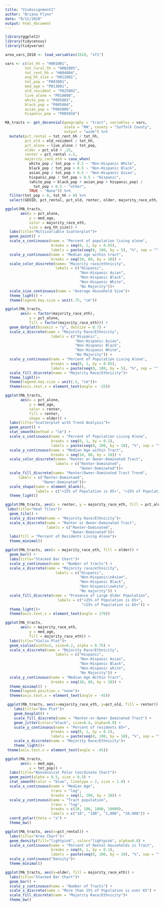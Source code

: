 ```yaml
---
title: "VisAssignment1"
author: "Briana Flynn"
date: "9/11/2020"
output: html_document
---
```


```r
library(ggplot2)
library(tidycensus)
library(tidyverse)
```

```r
area_vars_2010 <- load_variables(2010, "sf1")
```

```r
vars <- c(tot_hh = "H001001",
         tot_rural_hh = "H002005",
         tot_rent_hh = "H004004",
         avg_hh_size = "H012001",
         tot_pop = "P003001",
         med_age = "P013001",
         old_resident = "P025002",
         live_alone = "P018008",
         white_pop = "P005003",
         black_pop = "P005004",
         asian_pop = "P005006",
         hispanic_pop = "P005010")

MA_tracts <- get_decennial(geography = "tract", variables = vars,
                           state = "MA", county = "Suffolk County",
                           output = "wide") %>%
  mutate(pct_rental = tot_rent_hh / tot_hh,
         pct_old = old_resident / tot_hh,
         pct_alone = live_alone / tot_pop,
         older = pct_old > .25,
         renter = pct_rental >.5,
         majority_race_eth = case_when(
           white_pop / tot_pop > 0.5 ~ "Non-Hispanic White",
           black_pop / tot_pop > 0.5 ~ "Non-Hispanic Black",
           asian_pop / tot_pop > 0.5 ~ "Non-Hispanic Asian",
           hispanic_pop / tot_pop > 0.5 ~ "Hispanic",
           (white_pop + black_pop + asian_pop + hispanic_pop) /
             tot_pop < 0.5 ~ "other",
           TRUE ~ "None")) %>%
  filter(tot_pop > 0, tot_hh > 0) %>%
  select(GEOID, pct_rental, pct_old, renter, older, majority_race_eth, pct_alone, avg_hh_size, tot_pop, tot_hh, tot_rent_hh, med_age)
```
```r
ggplot(MA_tracts, 
       aes(x = pct_alone,
           y = med_age,
           color = majority_race_eth,
           size = avg_hh_size)) +
  labs(title="Multivariable Scatterplot")+
  geom_point() +
  scale_x_continuous(name = "Percent of population living alone",
                     breaks = seq(0, 1, by = 0.05), 
                     labels = paste(seq(0, 100, by = 5), "%", sep = "")) +
  scale_y_continuous(name = "Median age within tract",
                     breaks = seq(10, 80, by = 10)) +
  scale_color_discrete(name= "Majority race/ethnicity",
                       labels = c("Hispanic",
                                  "Non-Hispanic Asian",
                                  "Non-Hispanic Black",
                                  "Non-Hispanic White",
                                  "No Majority"))+
  scale_size_continuous(name = "Average Household Size")+
  theme_light() +
  theme(legend.key.size = unit(.75, "cm"))

```

```r
ggplot(MA_tracts, 
       aes(x = factor(majority_race_eth), 
           y = pct_alone,
           fill = factor(majority_race_eth))) +
  geom_dotplot(binaxis = "y", dotsize = 0.7) +
  scale_x_discrete(name = "Majority Race/Ethnicity",
                     labels = c("Hispanic",
                                "Non-Hispanic Asian",
                                "Non-Hispanic Black",
                                "Non-Hispanic White",
                                "No Majority")) +
  scale_y_continuous(name = "Percent of Population Living Alone",
                     breaks = seq(0, 1, by = 0.05),
                     labels = paste(seq(0, 100, by = 5), "%", sep = "")) +
  scale_fill_discrete(name = "Majority Race/Ethnicity")+
  theme_light()+
  theme(legend.key.size = unit(.5, "cm"))+
  theme(axis.text.x = element_text(angle = -35))
```



```r
ggplot(MA_tracts, 
       aes(x = pct_alone,
           y = med_age,
           color = renter,
           fill = renter,
           shape = older)) +
  labs(title="Scatterplot with Trend Analysis")+
  geom_point() +
  stat_smooth(method = "lm") +
  scale_x_continuous(name = "Percent of Population Living Alone",
                     breaks = seq(0, 1, by = 0.1),
                     labels = paste(seq(0, 100, by = 10), "%", sep = "")) +
  scale_y_continuous(name = "Median Age within Tract",
                     breaks = seq(10, 80, by = 10)) +
  scale_color_discrete(name= "Renter or Owner-Dominated Tract",
                       labels = c("Renter-Dominated",
                                  "Owner-Dominated"))+
  scale_fill_discrete(name= "Renter/Owner-Dominated Tract Trend",
      labels = c("Renter-Domintaed",
                 "Owner-Dominated"))+
  scale_shape(name = element_blank(), 
              labels = c("<25% of Population is 65+", ">25% of Population is 65+")) +
  theme_light() 
```

```r
ggplot(MA_tracts, aes(x = renter, y = majority_race_eth, fill = pct_alone)) +
 labs(title="Heat Tiles")+
  geom_tile() +
  scale_y_discrete(name = "Majority Race/Ethnicity")+
  scale_x_discrete(name = "Renter or Owner-Dominated Tract",
                   labels = c("Renter-Dominated",
                              "Owner-Dominated"))+
  labs(fill = "Percent of Residents Living Alone")+
  theme_minimal() 
```

```r
ggplot(MA_tracts, aes(x = majority_race_eth, fill = older)) +
  geom_bar() +
  labs(title="Stacked Bar Chart")+
  scale_y_continuous(name = "Number of tracts") +
  scale_x_discrete(name = "Majority race/ethnicity",
                       labels = c("Hispanic",
                                  "Non-Hispanic\nAsian",
                                  "Non-Hispanic Black",
                                  "Non-Hispanic\nwhite",
                                  "No majority")) +
  scale_fill_discrete(name = "Presence of Large Older Population",
                        labels = c("<25% of Population is 65+",
                                   ">25% of Population is 65+")) +
  theme_light()+
  theme(axis.text.x = element_text(angle = 270))
```

```r
ggplot(MA_tracts, 
       aes(x = majority_race_eth,
           y = med_age,
           fill = majority_race_eth)) +
  labs(title="Violin Plot")+
  geom_violin(width=2, size=0.2, alpha = 0.75) +
  scale_x_discrete(name = "Majority Race/Ethnicity",
                       labels = c("Hispanic",
                                  "Non-Hispanic Asian",
                                  "Non-Hispanic Black",
                                  "Non-Hispanic white",
                                  "No Majority")) +
  scale_y_continuous(name = "Median Age Within Tract",
                     breaks = seq(10, 80, by = 10)) +
  theme_minimal() +
  theme(legend.position = "none")+
  theme(axis.text.x = element_text(angle = -45))
```

```r
 ggplot(MA_tracts, aes(x=majority_race_eth, y=pct_old, fill = renter)) +
    labs(title="Box Plot")+
    geom_boxplot() +
    scale_fill_discrete(name = "Renter-or-Owner Dominated Tract") +
    geom_jitter(color="black", size=0.4, alpha=0.9) +
    scale_y_continuous(name = "Percent of residents 65+",
                     breaks = seq(0, 1, by = 0.1),
                     labels = paste(seq(0, 100, by = 10), "%", sep = "")) +
    scale_x_discrete(name = "Majority Race/Ethnicity")+
    theme_light()+
 theme(axis.text.x = element_text(angle = -45))
```



```r
ggplot(MA_tracts, 
       aes(x = med_age,
           y = tot_pop)) +
  labs(title="Nonsensical Polar Coordinate Chart")+
  geom_point(alpha = 0.5, size = 0.5) +
  stat_smooth(color = "blue", linetype = 2, size = 1.0) +
  scale_x_continuous(name = "Median Age",
                     trans = "log",
                     breaks = seq(1, 100, by = 10)) +
  scale_y_continuous(name = "Tract population",
                     trans = "log",
                     breaks = c(10, 100, 1000, 10000),
                     labels = c("10", "100", "1,000", "10,000")) +
  coord_polar(theta = "x") +
  theme_bw() 
```

```r
ggplot(MA_tracts, aes(x=pct_rental)) +
  labs(title="Area Chart")+
  geom_density(fill="lightpink", color="lightpink", alpha=0.8) +
  scale_x_continuous(name = "Percent of Rental Households in Tract",
                     breaks = seq(0, 1, by = 0.1),
                     labels = paste(seq(0, 100, by = 10), "%", sep = "")) +
  scale_y_continuous("Density")+
  theme_minimal()
```

```r
ggplot(MA_tracts, aes(x=older, fill = majority_race_eth)) +
  labs(title="Stacked Bar Chart")+
  geom_bar() + 
  scale_y_continuous(name = "Number of Tracts") +
  scale_x_discrete(name = "More than 25% of Population is over 65") +
  scale_fill_discrete(name = "Majority Race/Ethnicity")+
  theme_bw()
```


